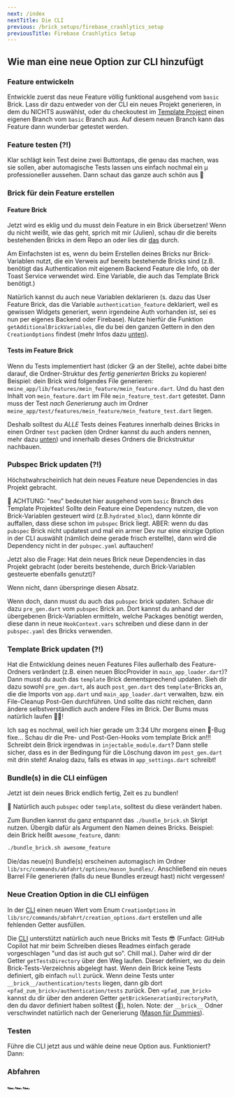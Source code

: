 ```yaml
---
next: /index
nextTitle: Die CLI
previous: /brick_setups/firebase_crashlytics_setup
previousTitle: Firebase Crashlytics Setup
---
```

## Wie man eine neue Option zur CLI hinzufügt

### Feature entwickeln

Entwickle zuerst das neue Feature völlig funktional ausgehend vom ```basic``` Brick. Lass dir dazu entweder von der CLI ein neues Projekt generieren, in dem du NICHTS auswählst, oder du checkoutest im [Template Project][template_project_link] einen eigenen Branch vom ```basic``` Branch aus. Auf diesem neuen Branch kann das Feature dann wunderbar getestet werden.

### Feature testen (?!)

Klar schlägt kein Test deine zwei Buttontaps, die genau das machen, was sie sollen, aber automagische Tests lassen uns einfach nochmal ein µ professioneller aussehen.  Dann schaut das ganze auch schön aus 🌈

### Brick für dein Feature erstellen

#### Feature Brick

Jetzt wird es eklig und du musst dein Feature in ein Brick übersetzen! Wenn du nicht weißt, wie das geht, sprich mit mir (Julien), schau dir die bereits bestehenden Bricks in dem Repo an oder lies dir [das][mason_link] durch.

Am Einfachsten ist es, wenn du beim Erstellen deines Bricks nur Brick-Variablen nutzt, die ein Verweis auf bereits bestehende Bricks sind (z.B. benötigt das Authentication mit eigenem Backend Feature die Info, ob der Toast Service verwendet wird. Eine Variable, die auch das Template Brick benötigt.)

Natürlich kannst du auch neue Variablen deklarieren (s. dazu das User Feature Brick, das die Variable ```authentication_feature``` deklariert, weil es gewissen Widgets generiert, wenn irgendeine Auth vorhanden ist, sei es nun per eigenes Backend oder Firebase). Nutze hierfür die Funktion ```getAdditionalBrickVariables```, die du bei den ganzen Gettern in den den ```CreationOptions``` findest (mehr Infos dazu [unten][new_creation_option_link]).

#### Tests im Feature Brick

Wenn du Tests implementiert hast (dicker 😘 an der Stelle), achte dabei bitte darauf, die Ordner-Struktur des *fertig generierten* Bricks zu kopieren! Beispiel: dein Brick wird folgendes File generieren: ```meine_app/lib/features/mein_feature/mein_feature.dart```. Und du hast den Inhalt von ```mein_feature.dart``` im File ```mein_feature_test.dart``` getestet. Dann muss der Test *nach Generierung* auch im Ordner ```meine_app/test/features/mein_feature/mein_feature_test.dart``` liegen.

Deshalb solltest du *ALLE* Tests deines Features innerhalb deines Bricks in einen Ordner ```test``` packen (den Ordner kannst du auch anders nennen, mehr dazu [unten][new_creation_option_link]) und innerhalb dieses Ordners die Brickstruktur nachbauen.

### Pubspec Brick updaten (?!)

Höchstwahrscheinlich hat dein neues Feature neue Dependencies in das Projekt gebracht.

🚨 ACHTUNG: "neu" bedeutet hier ausgehend vom ```basic``` Branch des Template Projektes! Sollte dein Feature eine Dependency nutzen, die von Brick-Variablen gesteuert wird (z.B.```hydrated_bloc```), dann könnte dir auffallen, dass diese schon im ```pubspec``` Brick liegt. ABER: wenn du das ```pubspec``` Brick nicht updatest und mal ein armer Dev nur eine einzige Option in der CLI auswählt (nämlich deine gerade frisch erstellte), dann wird die Dependency nicht in der ```pubspec.yaml``` auftauchen!

Jetzt also die Frage: Hat dein neues Brick neue Dependencies in das Projekt gebracht (oder bereits bestehende, durch Brick-Variablen gesteuerte ebenfalls genutzt)?

Wenn nicht, dann überspringe diesen Absatz.

Wenn doch, dann musst du auch das ```pubspec``` brick updaten. Schaue dir dazu ```pre_gen.dart``` vom ```pubspec``` Brick an. Dort kannst du anhand der übergebenen Brick-Variablen ermitteln, welche Packages benötigt werden, diese dann in neue ```HookContext.vars``` schreiben und diese dann in der ```pubspec.yaml``` des Bricks verwenden.

### Template Brick updaten (?!)

Hat die Entwicklung deines neuen Features Files außerhalb des Feature-Ordners verändert (z.B. einen neuen BlocProvider in ```main_app_loader.dart```)? Dann musst du auch das ```template``` Brick dementsprechend updaten. Sieh dir dazu sowohl ```pre_gen.dart```, als auch ```post_gen.dart``` des ```template```-Bricks an, die die Imports von ```app.dart``` und ```main_app_loader.dart``` verwalten, bzw. ein File-Cleanup Post-Gen durchführen. Und sollte das nicht reichen, dann ändere selbstverständlich auch andere Files im Brick. Der Bums muss natürlich laufen 🏃🏾!

Ich sag es nochmal, weil ich hier gerade um 3:34 Uhr morgens einen 💩-Bug fixe... Schau dir die Pre- und Post-Gen-Hooks vom template Brick an!!! Schreibt dein Brick irgendwas in ```injectable_module.dart```? Dann stelle sicher, dass es in der Bedingung für die Löschung davon im ```post_gen.dart``` mit drin steht! Analog dazu, falls es etwas in ```app_settings.dart``` schreibt!

### Bundle(s) in die CLI einfügen

Jetzt ist dein neues Brick endlich fertig, Zeit es zu bundlen!

🚨 Natürlich auch ```pubspec``` oder ```template```, solltest du diese verändert haben.

Zum Bundlen kannst du ganz entspannt das ```./bundle_brick.sh``` Skript nutzen. Übergib dafür als Argument den Namen deines Bricks. Beispiel: dein Brick heißt ```awesome_feature```, dann:

```bash
./bundle_brick.sh awesome_feature
```

Die/das neue(n) Bundle(s) erscheinen automagisch im Ordner ```lib/src/commands/abfahrt/options/mason_bundles/```. Anschließend ein neues Barrel File generieren (falls du neue Bundles erzeugt hast) nicht vergessen!

### Neue Creation Option in die CLI einfügen

In der [CLI][cli_link] einen neuen Wert vom Enum ```CreationOptions``` in ```lib/src/commands/abfahrt/creation_options.dart``` erstellen und alle fehlenden Getter ausfüllen.

Die [CLI][cli_link] unterstützt natürlich auch neue Bricks mit Tests 😎 (Funfact: GitHub Copilot hat mir beim Schreiben dieses Readmes einfach gerade vorgeschlagen "und das ist auch gut so". Chill mal.). Daher wird dir der Getter ```getTestsDirectory``` über den Weg laufen. Dieser definiert, wo du dein Brick-Tests-Verzeichnis abgelegt hast. Wenn dein Brick keine Tests definiert, gib einfach ```null``` zurück. Wenn deine Tests unter ```__brick__/authentication/tests``` liegen, dann gib dort ```<pfad_zum_brick>/authentication/tests``` zurück. Den ```<pfad_zum_brick>``` kannst du dir über den anderen Getter ```getBrickGenerationDirectoryPath```, den du davor definiert haben solltest (🧐), holen. Note: der ```__brick__``` Odner verschwindet natürlich nach der Generierung ([Mason für Dummies][mason_link]).

### Testen

Führe die CLI jetzt aus und wähle deine neue Option aus. Funktioniert? Dann:

### Abfahren

🏎🏎🏎

[template_project_link]: https://github.com/julienandco/template_project
[cli_link]: https://github.com/julienandco/candyman_flutter_cli
[new_creation_option_link]: /add_new_brick#neue-creation-option-in-die-cli-einfügen
[mason_link]: https://pub.dev/packages/mason_cli
